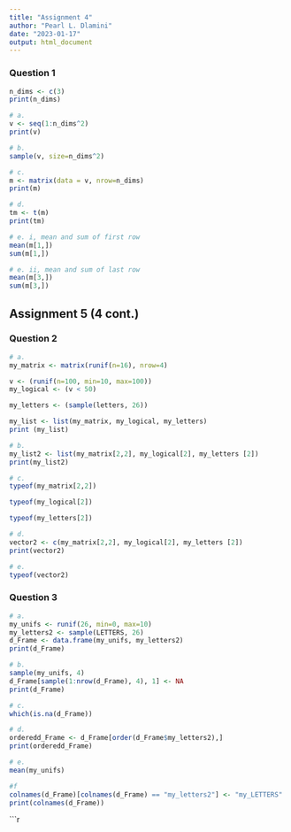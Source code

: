 ```yaml
---
title: "Assignment 4"
author: "Pearl L. Dlamini"
date: "2023-01-17"
output: html_document
---
```

### Question 1
```r
n_dims <- c(3)
print(n_dims)

# a.
v <- seq(1:n_dims^2)
print(v)

# b. 
sample(v, size=n_dims^2)

# c.
m <- matrix(data = v, nrow=n_dims)
print(m)

# d.
tm <- t(m)
print(tm)

# e. i, mean and sum of first row
mean(m[1,])
sum(m[1,])

# e. ii, mean and sum of last row
mean(m[3,])
sum(m[3,])


```
## Assignment 5 (4 cont.)
### Question 2
```r
# a.
my_matrix <- matrix(runif(n=16), nrow=4)

v <- (runif(n=100, min=10, max=100))
my_logical <- (v < 50)

my_letters <- (sample(letters, 26))

my_list <- list(my_matrix, my_logical, my_letters)
print (my_list)

# b.
my_list2 <- list(my_matrix[2,2], my_logical[2], my_letters [2])
print(my_list2)

# c.
typeof(my_matrix[2,2])

typeof(my_logical[2])

typeof(my_letters[2])

# d.
vector2 <- c(my_matrix[2,2], my_logical[2], my_letters [2])
print(vector2)

# e.
typeof(vector2)

```
### Question 3
```r
# a.
my_unifs <- runif(26, min=0, max=10)
my_letters2 <- sample(LETTERS, 26)
d_Frame <- data.frame(my_unifs, my_letters2)
print(d_Frame)

# b.
sample(my_unifs, 4)
d_Frame[sample(1:nrow(d_Frame), 4), 1] <- NA
print(d_Frame)

# c.
which(is.na(d_Frame))

# d.
orderedd_Frame <- d_Frame[order(d_Frame$my_letters2),]
print(orderedd_Frame)

# e.
mean(my_unifs)

#f 
colnames(d_Frame)[colnames(d_Frame) == "my_letters2"] <- "my_LETTERS"
print(colnames(d_Frame))
```


```r
